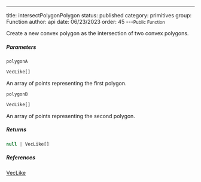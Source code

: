 ---
title: intersectPolygonPolygon
status: published
category: primitives
group: Function
author: api
date: 06/23/2023
order: 45
---<Small>Public Function</Small>

Create a new convex polygon as the intersection of two convex polygons.


##### Parameters


<ParametersTable>

<ParametersTableRow>
<ParametersTableName>

`polygonA`

</ParametersTableName>
<ParametersTableDescription>

```ts
VecLike[]
```

An array of points representing the first polygon.




</ParametersTableDescription>
</ParametersTableRow>
<ParametersTableRow>
<ParametersTableName>

`polygonB`

</ParametersTableName>
<ParametersTableDescription>

```ts
VecLike[]
```

An array of points representing the second polygon.




</ParametersTableDescription>
</ParametersTableRow>
</ParametersTable>

##### Returns


```ts
null | VecLike[]
```

##### References

[VecLike](/gen/primitives/VecLike-type)

